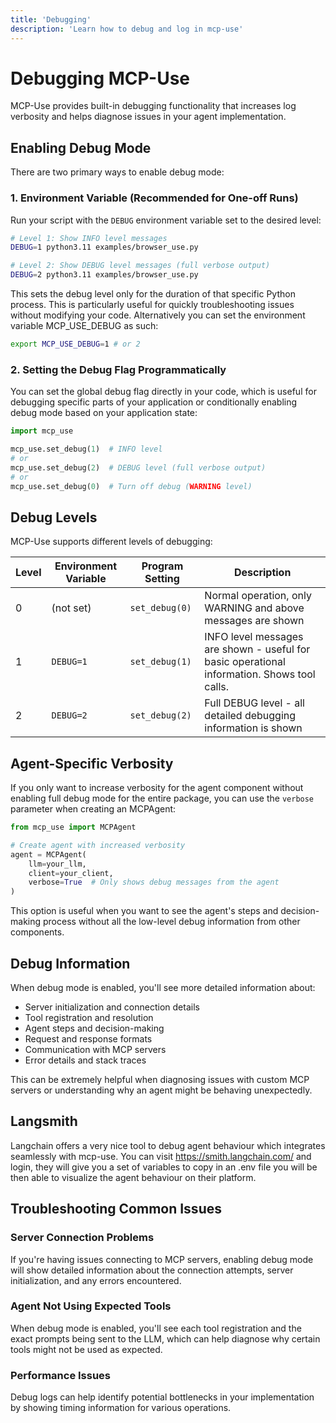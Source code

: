 ```yaml
---
title: 'Debugging'
description: 'Learn how to debug and log in mcp-use'
---
```


# Debugging MCP-Use

MCP-Use provides built-in debugging functionality that increases log verbosity and helps diagnose issues in your agent implementation.

## Enabling Debug Mode

There are two primary ways to enable debug mode:

### 1. Environment Variable (Recommended for One-off Runs)

Run your script with the `DEBUG` environment variable set to the desired level:

```bash
# Level 1: Show INFO level messages
DEBUG=1 python3.11 examples/browser_use.py

# Level 2: Show DEBUG level messages (full verbose output)
DEBUG=2 python3.11 examples/browser_use.py
```

This sets the debug level only for the duration of that specific Python process. This is particularly useful for quickly troubleshooting issues without modifying your code.
Alternatively you can set the environment variable MCP_USE_DEBUG as such:
```bash
export MCP_USE_DEBUG=1 # or 2
```

### 2. Setting the Debug Flag Programmatically

You can set the global debug flag directly in your code, which is useful for debugging specific parts of your application or conditionally enabling debug mode based on your application state:

```python
import mcp_use

mcp_use.set_debug(1)  # INFO level
# or
mcp_use.set_debug(2)  # DEBUG level (full verbose output)
# or
mcp_use.set_debug(0)  # Turn off debug (WARNING level)
```

## Debug Levels

MCP-Use supports different levels of debugging:

| Level | Environment Variable | Program Setting | Description |
|-------|---------------------|-----------------|-------------|
| 0     | (not set)           | `set_debug(0)`  | Normal operation, only WARNING and above messages are shown |
| 1     | `DEBUG=1`           | `set_debug(1)`  | INFO level messages are shown - useful for basic operational information. Shows tool calls.|
| 2     | `DEBUG=2`           | `set_debug(2)`  | Full DEBUG level - all detailed debugging information is shown |

## Agent-Specific Verbosity

If you only want to increase verbosity for the agent component without enabling full debug mode for the entire package, you can use the `verbose` parameter when creating an MCPAgent:

```python
from mcp_use import MCPAgent

# Create agent with increased verbosity
agent = MCPAgent(
    llm=your_llm,
    client=your_client,
    verbose=True  # Only shows debug messages from the agent
)
```

This option is useful when you want to see the agent's steps and decision-making process without all the low-level debug information from other components.

## Debug Information

When debug mode is enabled, you'll see more detailed information about:

- Server initialization and connection details
- Tool registration and resolution
- Agent steps and decision-making
- Request and response formats
- Communication with MCP servers
- Error details and stack traces

This can be extremely helpful when diagnosing issues with custom MCP servers or understanding why an agent might be behaving unexpectedly.

## Langsmith

Langchain offers a very nice tool to debug agent behaviour which integrates seamlessly with mcp-use. You can visit https://smith.langchain.com/ and login, they will give you a set of variables to copy in an .env file
you will be then able to visualize the agent behaviour on their platform.

## Troubleshooting Common Issues

### Server Connection Problems

If you're having issues connecting to MCP servers, enabling debug mode will show detailed information about the connection attempts, server initialization, and any errors encountered.

### Agent Not Using Expected Tools

When debug mode is enabled, you'll see each tool registration and the exact prompts being sent to the LLM, which can help diagnose why certain tools might not be used as expected.

### Performance Issues

Debug logs can help identify potential bottlenecks in your implementation by showing timing information for various operations.
